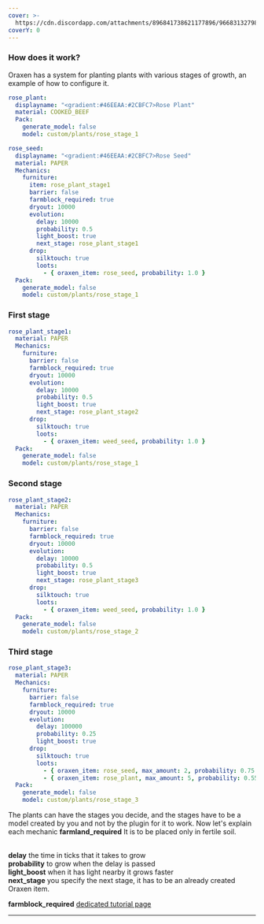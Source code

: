 ```yaml
---
cover: >-
  https://cdn.discordapp.com/attachments/896841738621177896/966831327984893992/unknown.png
coverY: 0
---
```


### How does it work?

Oraxen has a system for planting plants with various stages of growth, an example of how to configure it.

```yaml
rose_plant:
  displayname: "<gradient:#46EEAA:#2CBFC7>Rose Plant"
  material: COOKED_BEEF
  Pack:
    generate_model: false
    model: custom/plants/rose_stage_1

rose_seed:
  displayname: "<gradient:#46EEAA:#2CBFC7>Rose Seed"
  material: PAPER
  Mechanics:
    furniture:
      item: rose_plant_stage1
      barrier: false
      farmblock_required: true
      dryout: 10000
      evolution:
        delay: 10000
        probability: 0.5
        light_boost: true
        next_stage: rose_plant_stage1
      drop:
        silktouch: true
        loots:
          - { oraxen_item: rose_seed, probability: 1.0 }
  Pack:
    generate_model: false
    model: custom/plants/rose_stage_1
```

### First stage

```yaml
rose_plant_stage1:
  material: PAPER
  Mechanics:
    furniture:
      barrier: false
      farmblock_required: true
      dryout: 10000
      evolution:
        delay: 10000
        probability: 0.5
        light_boost: true
        next_stage: rose_plant_stage2
      drop:
        silktouch: true
        loots:
          - { oraxen_item: weed_seed, probability: 1.0 }
  Pack:
    generate_model: false
    model: custom/plants/rose_stage_1
```

### Second stage

```yaml
rose_plant_stage2:
  material: PAPER
  Mechanics:
    furniture:
      barrier: false
      farmblock_required: true
      dryout: 10000
      evolution:
        delay: 10000
        probability: 0.5
        light_boost: true
        next_stage: rose_plant_stage3
      drop:
        silktouch: true
        loots:
          - { oraxen_item: weed_seed, probability: 1.0 }
  Pack:
    generate_model: false
    model: custom/plants/rose_stage_2
```

### Third stage

```yaml
rose_plant_stage3:
  material: PAPER
  Mechanics:
    furniture:
      barrier: false
      farmblock_required: true
      dryout: 10000
      evolution:
        delay: 100000
        probability: 0.25
        light_boost: true
      drop:
        silktouch: true
        loots:
          - { oraxen_item: rose_seed, max_amount: 2, probability: 0.75 }
          - { oraxen_item: rose_plant, max_amount: 5, probability: 0.55 }
  Pack:
    generate_model: false
    model: custom/plants/rose_stage_3
```

The plants can have the stages you decide, and the stages have to be a model created by you and not by the plugin for it to work. Now let's explain each mechanic **farmland\_required** It is to be placed only in fertile soil.&#x20;

\
**delay** the time in ticks that it takes to grow \
**probability** to grow when the delay is passed \
**light\_boost** when it has light nearby it grows faster \
**next\_stage** you specify the next stage, it has to be an already created Oraxen item.

**farmblock\_required** [dedicated tutorial page](../noteblock-mechanic/farmblock-mechanic)

****
